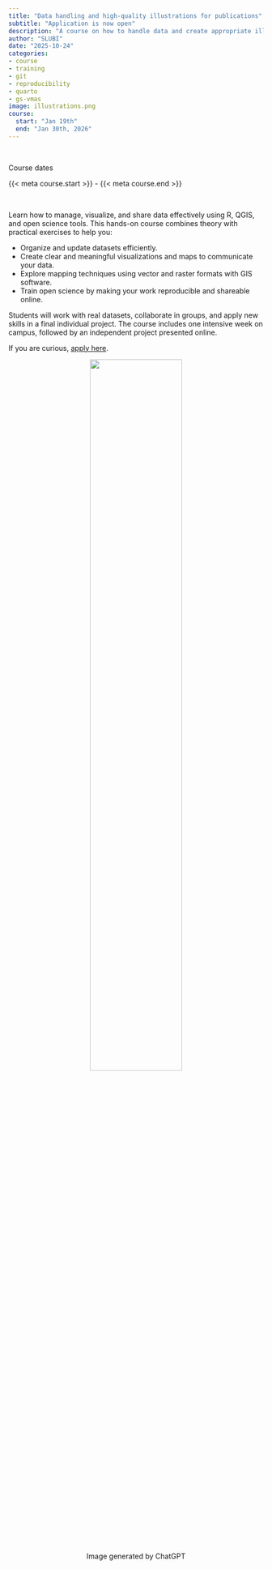 ```yaml
---
title: "Data handling and high-quality illustrations for publications"
subtitle: "Application is now open"
description: "A course on how to handle data and create appropriate illustrations for your project."
author: "SLUBI"
date: "2025-10-24"
categories:
- course
- training
- git 
- reproducibility
- quarto
- gs-vmas
image: illustrations.png
course:
  start: "Jan 19th"
  end: "Jan 30th, 2026"
---
```

<br>

::: {.quarto-title-meta}
:::: {.quarto-title-meta-heading}
Course dates
::::
:::: {.quarto-title-meta-contents}
{{< meta course.start >}} - {{< meta course.end >}}
::::
:::

<br>

Learn how to manage, visualize, and share data effectively using R, QGIS, and open science tools. This hands-on course combines theory with practical exercises to help you:

- Organize and update datasets efficiently.
- Create clear and meaningful visualizations and maps to communicate your data.
- Explore mapping techniques using vector and raster formats with GIS software.
- Train open science by making your work reproducible and shareable online.

Students will work with real datasets, collaborate in groups, and apply new skills in a final individual project. The course includes one intensive week on campus, followed by an independent project presented online.

If you are curious, [apply here](https://personalkurser.slu.se/index.cfm?oid=10). 

<center>
![](illustrations.png){ .class width=60%}

Image generated by ChatGPT